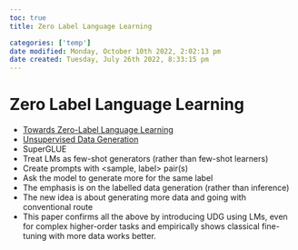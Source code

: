 ```yaml
---
toc: true
title: Zero Label Language Learning

categories: ['temp']
date modified: Monday, October 10th 2022, 2:02:13 pm
date created: Tuesday, July 26th 2022, 8:33:15 pm
---
```


# Zero Label Language Learning
- [Towards Zero-Label Language Learning](https://arxiv.org/abs/2109.09193)
- [Unsupervised Data Generation](Unsupervised%20Data%20Generation.qmd)
- SuperGLUE
- Treat LMs as few-shot generators (rather than few-shot learners)
- Create prompts with <sample, label> pair(s)
- Ask the model to generate more for the same label
- The emphasis is on the labelled data generation (rather than inference)
- The new idea is about generating more data and going with conventional route
- This paper confirms all the above by introducing UDG using LMs, even for complex higher-order tasks and empirically shows classical fine-tuning with more data works better.



